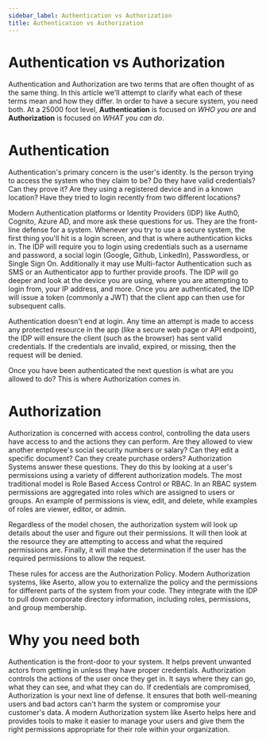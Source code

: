 ```yaml
---
sidebar_label: Authentication vs Authorization
title: Authentication vs Authorization
---
```


# Authentication vs Authorization

Authentication and Authorization are two terms that are often thought of as the same thing. In this article we'll attempt to clarify what each of these terms mean and how they differ. In order to have a secure system, you need both. At a 25000 foot level, **Authentication** is focused on _WHO you are_ and **Authorization** is focused on _WHAT you can do_.

# Authentication

Authentication's primary concern is the user's identity. Is the person trying to access the system who they claim to be? Do they have valid credentials? Can they prove it? Are they using a registered device and in a known location? Have they tried to login recently from two different locations? 

Modern Authentication platforms or Identity Providers (IDP) like Auth0, Cognito, Azure AD, and more ask these questions for us. They are the front-line defense for a system. Whenever you try to use a secure system, the first thing you'll hit is a login screen, and that is where authentication kicks in. The IDP will require you to login using credentials such as a username and password, a social login (Google, Github, LinkedIn), Passwordless, or Single Sign On. Additionally it may use Multi-factor Authentication such as SMS or an Authenticator app to further provide proofs. The IDP will go deeper and look at the device you are using, where you are attempting to login from, your IP address, and more. Once you are authenticated, the IDP will issue a token (commonly a JWT) that the client app can then use for subsequent calls. 

Authentication doesn't end at login. Any time an attempt is made to access any protected resource in the app (like a secure web page or API endpoint), the IDP will ensure the client (such as the browser) has sent valid credentials. If the credentials are invalid, expired, or missing, then the request will be denied.

Once you have been authenticated the next question is what are you allowed to do? This is where Authorization comes in.

# Authorization

Authorization is concerned with access control, controlling the data users have access to and the actions they can perform. Are they allowed to view another employee's social security numbers or salary? Can they edit a specific document? Can they create purchase orders? Authorization Systems answer these questions. They do this by looking at a user's permissions using a variety of different authorization models. The most traditional model is Role Based Access Control or RBAC. In an RBAC system permissions are aggregated into roles which are assigned to users or groups. An example of permissions is view, edit, and delete, while examples of roles are viewer, editor, or admin.  

Regardless of the model chosen, the authorization system will look up details about the user and figure out their permissions. It will then look at the resource they are attempting to access and what the required permissions are. Finally, it will make the determination if the user has the required permissions to allow the request. 

These rules for access are the Authorization Policy. Modern Authorization systems, like Aserto, allow you to externalize the policy and the permissions for different parts of the system from your code. They integrate with the IDP to pull down corporate directory information, including roles, permissions, and group membership. 

# Why you need both

Authentication is the front-door to your system. It helps prevent unwanted actors from getting in unless they have proper credentials. Authorization controls the actions of the user once they get in. It says where they can go, what they can see, and what they can do. If credentials are compromised, Authorization is your next line of defense. It ensures that both well-meaning users and bad actors can't harm the system or compromise your customer's data. A modern Authorization system like Aserto helps here and provides tools to make it easier to manage your users and give them the right permissions appropriate for their role within your organization.